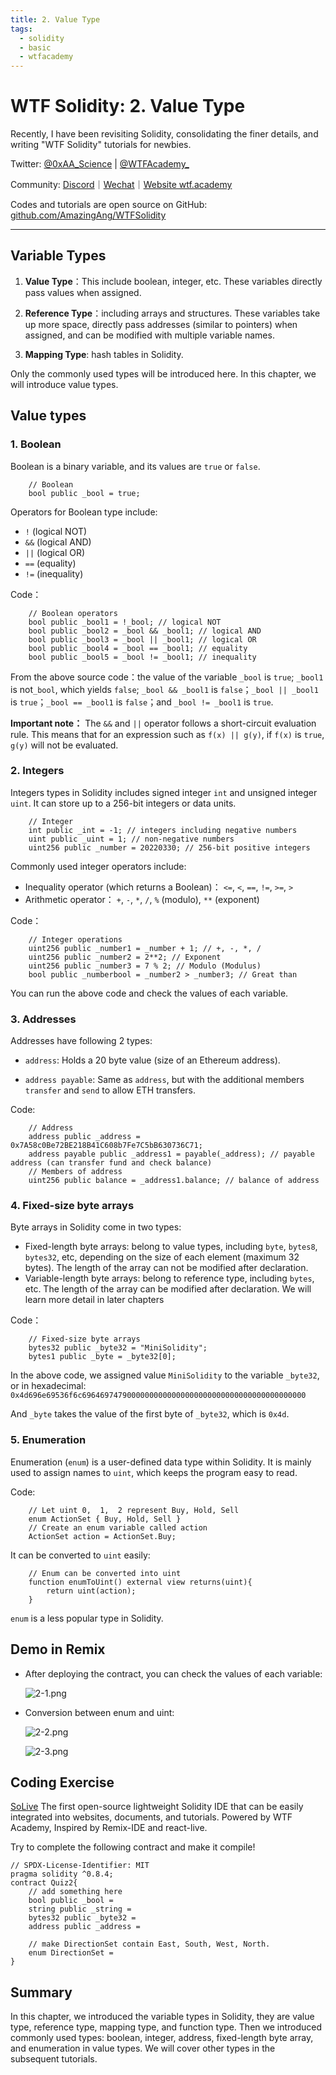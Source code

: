 ```yaml
---
title: 2. Value Type
tags:
  - solidity
  - basic
  - wtfacademy
---
```



# WTF Solidity: 2. Value Type

<QuizProgress courseId={SOLIDITY_COURSE_ID} lessonId={SOLIDITY_BASIC_LESSON_ID_2}></QuizProgress>

Recently, I have been revisiting Solidity, consolidating the finer details, and writing "WTF Solidity" tutorials for newbies. 

Twitter: [@0xAA_Science](https://twitter.com/0xAA_Science) | [@WTFAcademy_](https://twitter.com/WTFAcademy_)

Community: [Discord](https://discord.gg/5akcruXrsk)｜[Wechat](https://docs.google.com/forms/d/e/1FAIpQLSe4KGT8Sh6sJ7hedQRuIYirOoZK_85miz3dw7vA1-YjodgJ-A/viewform?usp=sf_link)｜[Website wtf.academy](https://wtf.academy)

Codes and tutorials are open source on GitHub: [github.com/AmazingAng/WTFSolidity](https://github.com/AmazingAng/WTFSolidity)


-----

## Variable Types

1. **Value Type**：This include boolean, integer, etc. These variables directly pass values when assigned.

2. **Reference Type**：including arrays and structures. These variables take up more space, directly pass addresses (similar to pointers) when assigned, and can be modified with multiple variable names.

3. **Mapping Type**: hash tables in Solidity.

Only the commonly used types will be introduced here. In this chapter, we will introduce value types.

## Value types

### 1. Boolean

Boolean is a binary variable, and its values are `true` or `false`.

```solidity
    // Boolean
    bool public _bool = true;
```

Operators for Boolean type include:

- `!`   (logical NOT)
- `&&`  (logical AND)
- `||`  (logical OR)
- `==`  (equality)
- `!=`  (inequality)

Code：

```solidity
    // Boolean operators
    bool public _bool1 = !_bool; // logical NOT
    bool public _bool2 = _bool && _bool1; // logical AND
    bool public _bool3 = _bool || _bool1; // logical OR
    bool public _bool4 = _bool == _bool1; // equality
    bool public _bool5 = _bool != _bool1; // inequality
```

From the above source code：the value of the variable `_bool` is `true`; `_bool1` is not`_bool`, which yields `false`; `_bool && _bool1` is `false`；`_bool || _bool1` is `true`；`_bool == _bool1` is `false`；and `_bool != _bool1` is `true`.

**Important note：** The `&&` and `||` operator follows a short-circuit evaluation rule. This means that for an expression such as `f(x) || g(y)`, if `f(x)` is `true`, `g(y)` will not be evaluated.

### 2. Integers

Integers types in Solidity includes signed integer `int` and unsigned integer `uint`. It can store up to a 256-bit integers or data units.

```solidity
    // Integer
    int public _int = -1; // integers including negative numbers
    uint public _uint = 1; // non-negative numbers
    uint256 public _number = 20220330; // 256-bit positive integers
```
Commonly used integer operators include:

- Inequality operator (which returns a Boolean)： `<=`,  `<`,  `==`,  `!=`,  `>=`,  `>` 
- Arithmetic operator： `+`,  `-`,  `*`,  `/`,  `%` (modulo), `**` (exponent)

Code：

```solidity
    // Integer operations
    uint256 public _number1 = _number + 1; // +, -, *, /
    uint256 public _number2 = 2**2; // Exponent
    uint256 public _number3 = 7 % 2; // Modulo (Modulus)
    bool public _numberbool = _number2 > _number3; // Great than
```

You can run the above code and check the values of each variable.

### 3. Addresses

Addresses have following 2 types: 
- `address`: Holds a 20 byte value (size of an Ethereum address).

- `address payable`: Same as `address`, but with the additional members `transfer` and `send` to allow ETH transfers.

Code:

```solidity
    // Address
    address public _address = 0x7A58c0Be72BE218B41C608b7Fe7C5bB630736C71;
    address payable public _address1 = payable(_address); // payable address (can transfer fund and check balance)
    // Members of address
    uint256 public balance = _address1.balance; // balance of address
```

### 4. Fixed-size byte arrays

Byte arrays in Solidity come in two types:

- Fixed-length byte arrays: belong to value types, including `byte`, `bytes8`, `bytes32`, etc, depending on the size of each element (maximum 32 bytes). The length of the array can not be modified after declaration.
- Variable-length byte arrays: belong to reference type, including `bytes`, etc. The length of the array can be modified after declaration. We will learn more detail in later chapters


Code：

```solidity
    // Fixed-size byte arrays
    bytes32 public _byte32 = "MiniSolidity"; 
    bytes1 public _byte = _byte32[0]; 
```

In the above code, we assigned value `MiniSolidity` to the variable `_byte32`, or in hexadecimal: `0x4d696e69536f6c69646974790000000000000000000000000000000000000000`

And `_byte` takes the value of the first byte of `_byte32`, which is `0x4d`.

### 5. Enumeration

Enumeration (`enum`) is a user-defined data type within Solidity. It is mainly used to assign names to `uint`, which keeps the program easy to read.

Code:

```solidity
    // Let uint 0,  1,  2 represent Buy, Hold, Sell
    enum ActionSet { Buy, Hold, Sell }
    // Create an enum variable called action
    ActionSet action = ActionSet.Buy;
```

It can be converted to `uint` easily:

```solidity
    // Enum can be converted into uint
    function enumToUint() external view returns(uint){
        return uint(action);
    }
```

`enum` is a less popular type in Solidity. 

## Demo in Remix

- After deploying the contract, you can check the values of each variable:

   ![2-1.png](./img/2-1.png)
  
- Conversion between enum and uint:

   ![2-2.png](./img/2-2.png)

   ![2-3.png](./img/2-3.png)

## Coding Exercise

[SoLive](https://solive.wtf) The first open-source lightweight Solidity IDE that can be easily integrated into websites, documents, and tutorials. Powered by WTF Academy, Inspired by Remix-IDE and react-live.

Try to complete the following contract and make it compile!

```solidity solive height=400px
// SPDX-License-Identifier: MIT
pragma solidity ^0.8.4;
contract Quiz2{
    // add something here
    bool public _bool = 
    string public _string = 
    bytes32 public _byte32 = 
    address public _address = 

    // make DirectionSet contain East, South, West, North.
    enum DirectionSet = 
}
```


## Summary 

In this chapter, we introduced the variable types in Solidity, they are value type, reference type, mapping type, and function type. Then we introduced commonly used types: boolean, integer, address, fixed-length byte array, and enumeration in value types. We will cover other types in the subsequent tutorials.

<QuizForm courseId={SOLIDITY_COURSE_ID} lessonId={SOLIDITY_BASIC_LESSON_ID_2}></QuizForm>
